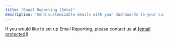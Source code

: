 ```yaml
---
title: "Email Reporting (Beta)"
description: "Send customizable emails with your dashboards to your customers on a regular cadence."
---
```


If you would like to set up Email Reporting, please contact us at [\[email protected\]](/cdn-cgi/l/email-protection)! 